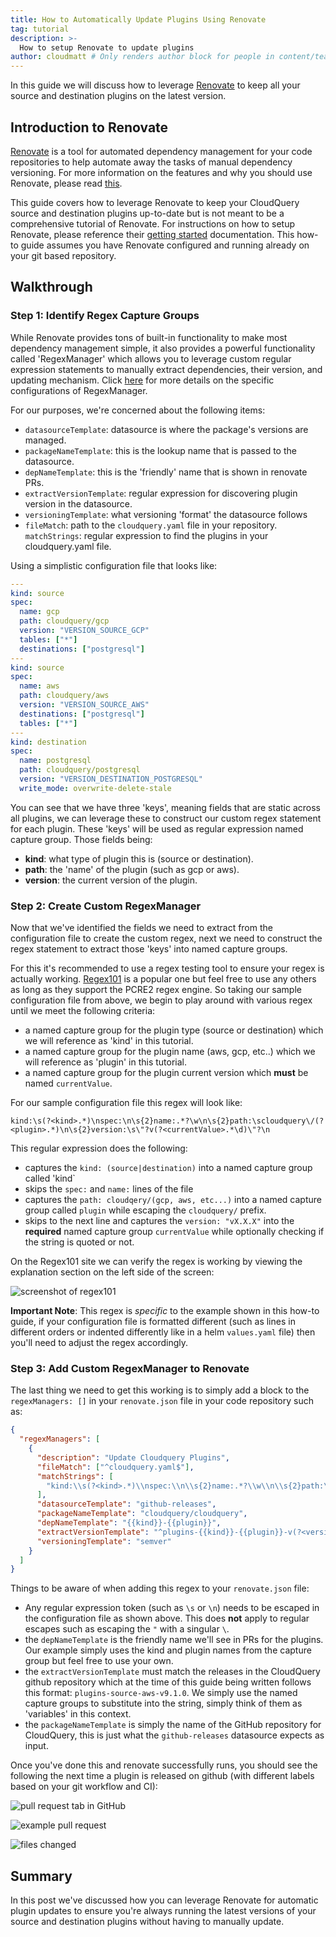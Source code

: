 ```yaml
---
title: How to Automatically Update Plugins Using Renovate
tag: tutorial
description: >-
  How to setup Renovate to update plugins
author: cloudmatt # Only renders author block for people in content/team.ts
---
```



<HowToGuideHeader/>

In this guide we will discuss how to leverage [Renovate](https://github.com/renovatebot/renovate) to keep all your source and destination plugins on the latest version.

## Introduction to Renovate

[Renovate](https://github.com/renovatebot/renovate) is a tool for automated dependency management for your code repositories to help automate away the tasks of manual dependency versioning. For more information on the features and why you should use Renovate, please read [this](https://github.com/renovatebot/renovate#why-use-renovate).

This guide covers how to leverage Renovate to keep your CloudQuery source and destination plugins up-to-date but is not meant to be a comprehensive tutorial of Renovate. For instructions on how to setup Renovate, please reference their [getting started](https://docs.renovatebot.com/getting-started/running/) documentation. This how-to guide assumes you have Renovate configured and running already on your git based repository.

## Walkthrough

### Step 1: Identify Regex Capture Groups

While Renovate provides tons of built-in functionality to make most dependency management simple, it also provides a powerful functionality called 'RegexManager' which allows you to leverage custom regular expression statements to manually extract dependencies, their version, and updating mechanism. Click [here](https://docs.renovatebot.com/modules/manager/regex/) for more details on the specific configurations of RegexManager.

For our purposes, we're concerned about the following items:
- `datasourceTemplate`: datasource is where the package's versions are managed.
- `packageNameTemplate`:  this is the lookup name that is passed to the datasource.
- `depNameTemplate`: this is the 'friendly' name that is shown in renovate PRs.
- `extractVersionTemplate`: regular expression for discovering plugin version in the datasource.
- `versioningTemplate`: what versioning 'format' the datasource follows
- `fileMatch`: path to the `cloudquery.yaml` file in your repository.
  `matchStrings`: regular expression to find the plugins in your cloudquery.yaml file.

Using a simplistic configuration file that looks like:

```yaml copy
---
kind: source
spec:
  name: gcp
  path: cloudquery/gcp
  version: "VERSION_SOURCE_GCP"
  tables: ["*"]
  destinations: ["postgresql"]
---
kind: source
spec:
  name: aws
  path: cloudquery/aws
  version: "VERSION_SOURCE_AWS"
  destinations: ["postgresql"]
  tables: ["*"]
---
kind: destination
spec:
  name: postgresql
  path: cloudquery/postgresql
  version: "VERSION_DESTINATION_POSTGRESQL"
  write_mode: overwrite-delete-stale
``` 

You can see that we have three 'keys', meaning fields that are static across all plugins, we can leverage these to construct our custom regex statement for each plugin. These 'keys' will be used as regular expression named capture group. Those fields being:

- **kind**: what type of plugin this is (source or destination).
- **path**: the 'name' of the plugin (such as gcp or aws).
- **version**: the current version of the plugin.

### Step 2: Create Custom RegexManager

Now that we've identified the fields we need to extract from the configuration file to create the custom regex, next we need to construct the regex statement to extract those 'keys' into named capture groups.

For this it's recommended to use a regex testing tool to ensure your regex is actually working. [Regex101](https://regex101.com/) is a popular one but feel free to use any others as long as they support the PCRE2 regex engine. So taking our sample configuration file from above, we begin to play around with various regex until we meet the following criteria:

- a named capture group for the plugin type (source or destination) which we will reference as 'kind' in this tutorial.
- a named capture group for the plugin name (aws, gcp, etc..) which we will reference as 'plugin' in this tutorial.
- a named capture group for the plugin current version which **must** be named `currentValue`.

For our sample configuration file this regex will look like:

```shell copy
kind:\s(?<kind>.*)\nspec:\n\s{2}name:.*?\w\n\s{2}path:\scloudquery\/(?<plugin>.*)\n\s{2}version:\s\"?v(?<currentValue>.*\d)\"?\n
```
This regular expression does the following:
- captures the `kind: (source|destination)` into a named capture group called 'kind`
- skips the `spec:` and `name:` lines of the file
- captures the `path: cloudqery/(gcp, aws, etc...)` into a named capture group called `plugin` while escaping the `cloudquery/` prefix.
- skips to the next line and captures the `version: "vX.X.X"` into the **required** named capture group `currentValue` while optionally checking if the string is quoted or not.


On the Regex101 site we can verify the regex is working by viewing the explanation section on the left side of the screen:

![screenshot of regex101](/images/blog/manage-plugins-with-renovate/renovate-howto-regex101.png)

**Important Note**: This regex is _specific_ to the example shown in this how-to guide, if your configuration file is formatted different (such as lines in different orders or indented differently like in a helm `values.yaml` file) then you'll need to adjust the regex accordingly.

### Step 3: Add Custom RegexManager to Renovate

The last thing we need to get this working is to simply add a block to the `regexManagers: []` in your `renovate.json` file in your code repository such as:

```json copy
{
  "regexManagers": [
    {
      "description": "Update Cloudquery Plugins",
      "fileMatch": ["^cloudquery.yaml$"],
      "matchStrings": [
        "kind:\\s(?<kind>.*)\\nspec:\\n\\s{2}name:.*?\\w\\n\\s{2}path:\\scloudquery\/(?<plugin>.*)\\n\\s{2}version:\\s\"?v(?<currentValue>.*\\d)\"?\\n"
      ],
      "datasourceTemplate": "github-releases",
      "packageNameTemplate": "cloudquery/cloudquery",
      "depNameTemplate": "{{kind}}-{{plugin}}",
      "extractVersionTemplate": "^plugins-{{kind}}-{{plugin}}-v(?<version>.*)$",
      "versioningTemplate": "semver"
    }
  ]
}
```

Things to be aware of when adding this regex to your `renovate.json` file:
- Any regular expression token (such as `\s` or `\n`) needs to be escaped in the configuration file as shown above. This does **not** apply to regular escapes such as escaping the `"` with a singular `\`.
- the `depNameTemplate` is the friendly name we'll see in PRs for the plugins. Our example simply uses the kind and plugin names from the capture group but feel free to use your own.
- the `extractVersionTemplate` must match the releases in the CloudQuery github repository which at the time of this guide being written follows this format: `plugins-source-aws-v9.1.0`. We simply use the named capture groups to substitute into the string, simply think of them as 'variables' in this context.
- the `packageNameTemplate` is simply the name of the GitHub repository for CloudQuery, this is just what the `github-releases` datasource expects as input.

Once you've done this and renovate successfully runs, you should see the following the next time a plugin is released on github (with different labels based on your git workflow and CI):

![pull request tab in GitHub](/images/blog/manage-plugins-with-renovate/renovate-pr-page.png)

![example pull request](/images/blog/manage-plugins-with-renovate/renovate-pr-example.png)

![files changed](/images/blog/manage-plugins-with-renovate/renovate-pr-changedfiles.png)

## Summary

In this post we've discussed how you can leverage Renovate for automatic plugin updates to ensure you're always running the latest versions of your source and destination plugins without having to manually update.
